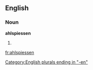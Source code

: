 ==English==

===Noun===
'''ahlspiessen'''

# {{plural of|[[ahlspiess]]}}

[[Category:English plurals ending in "-en"]]

[[fr:ahlspiessen]]